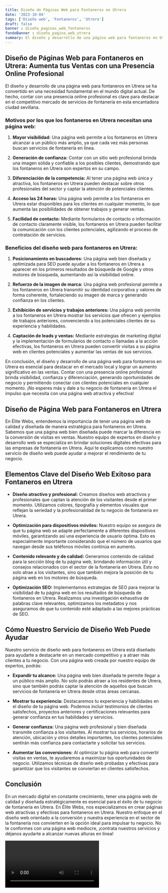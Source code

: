 ```yaml
---
title: Diseño de Páginas Web para Fontaneros en Utrera
date: '2023-10-04'
tags: ['Diseño web', 'Fontaneros', 'Utrera']
draft: false
banner : diseño_paginas_web_fontaneros
fondoBanner : diseño_pagina_web_utrera
summary: El diseño y desarrollo de una página web para fontaneros en Utrera se ha convertido en una necesidad fundamental en el mundo digital actual. De hecho, contar con una presencia online profesional es clave para destacar en el competitivo mercado de servicios de fontanería en esta encantadora ciudad sevillana.
---
```


## Diseño de Páginas Web para Fontaneros en Utrera: Aumenta tus Ventas con una Presencia Online Profesional

El diseño y desarrollo de una página web para fontaneros en Utrera se ha convertido en una necesidad fundamental en el mundo digital actual. De hecho, contar con una presencia online profesional es clave para destacar en el competitivo mercado de servicios de fontanería en esta encantadora ciudad sevillana.

### Motivos por los que los fontaneros en Utrera necesitan una página web:

1. **Mayor visibilidad:** Una página web permite a los fontaneros en Utrera alcanzar a un público más amplio, ya que cada vez más personas buscan servicios de fontanería en línea.

2. **Generación de confianza:** Contar con un sitio web profesional brinda una imagen sólida y confiable a los posibles clientes, demostrando que los fontaneros en Utrera son expertos en su campo.

3. **Diferenciación de la competencia:** Al tener una página web única y atractiva, los fontaneros en Utrera pueden destacar sobre otros profesionales del sector y captar la atención de potenciales clientes.

4. **Acceso las 24 horas:** Una página web permite a los fontaneros en Utrera estar disponibles para los clientes en cualquier momento, lo que aumenta las posibilidades de obtener trabajos y generar ventas.

5. **Facilidad de contacto:** Mediante formularios de contacto o información de contacto claramente visible, los fontaneros en Utrera pueden facilitar la comunicación con los clientes potenciales, agilizando el proceso de contratación de servicios.

### Beneficios del diseño web para fontaneros en Utrera:

1. **Posicionamiento en buscadores:** Una página web bien diseñada y optimizada para SEO puede ayudar a los fontaneros en Utrera a aparecer en los primeros resultados de búsqueda de Google y otros motores de búsqueda, aumentando así la visibilidad online.

2. **Refuerzo de la imagen de marca:** Una página web profesional permite a los fontaneros en Utrera transmitir su identidad corporativa y valores de forma coherente, fortaleciendo su imagen de marca y generando confianza en los clientes.

3. **Exhibición de servicios y trabajos anteriores:** Una página web permite a los fontaneros en Utrera mostrar los servicios que ofrecen y ejemplos de trabajos anteriores, convenciendo a los potenciales clientes de su experiencia y habilidades.

4. **Captación de leads y ventas:** Mediante estrategias de marketing digital y la implementación de formularios de contacto o llamadas a la acción efectivas, los fontaneros en Utrera pueden convertir visitas a su página web en clientes potenciales y aumentar las ventas de sus servicios.

En conclusión, el diseño y desarrollo de una página web para fontaneros en Utrera es esencial para destacar en el mercado local y lograr un aumento significativo en las ventas. Contar con una presencia online profesional brinda visibilidad, confianza y diferenciación, generando oportunidades de negocio y permitiendo conectar con clientes potenciales en cualquier momento. ¡No esperes más y dale a tu negocio de fontanería en Utrera el impulso que necesita con una página web atractiva y efectiva!

<GifSeo />

<Cta />

## Diseño de Página Web para Fontaneros en Utrera

En Élite Webs, entendemos la importancia de tener una página web de calidad y diseñada de manera estratégica para fontaneros en Utrera. Sabemos que una página web bien diseñada puede marcar la diferencia en la conversión de visitas en ventas. Nuestro equipo de expertos en diseño y desarrollo web se especializa en brindar soluciones digitales efectivas para las empresas de fontanería en Utrera. Aquí te explicamos cómo nuestro servicio de diseño web puede ayudar a mejorar el rendimiento de tu negocio.

## Elementos Clave del Diseño Web Exitoso para Fontaneros en Utrera

- **Diseño atractivo y profesional:** Creamos diseños web atractivos y profesionales que captan la atención de los visitantes desde el primer momento. Utilizamos colores, tipografía y elementos visuales que reflejan la seriedad y la profesionalidad de tu negocio de fontanería en Utrera.

- **Optimización para dispositivos móviles:** Nuestro equipo se asegura de que tu página web se adapte perfectamente a diferentes dispositivos móviles, garantizando así una experiencia de usuario óptima. Esto es especialmente importante considerando que el número de usuarios que navegan desde sus teléfonos móviles continúa en aumento.

- **Contenido relevante y de calidad:** Generamos contenido de calidad para la sección blog de tu página web, brindando información útil y consejos relacionados con el sector de la fontanería en Utrera. Esto no solo atrae a los visitantes, sino que también mejora la posición de tu página web en los motores de búsqueda.

- **Optimización SEO:** Implementamos estrategias de SEO para mejorar la visibilidad de tu página web en los resultados de búsqueda de fontaneros en Utrera. Realizamos una investigación exhaustiva de palabras clave relevantes, optimizamos los metadatos y nos aseguramos de que tu contenido esté adaptado a las mejores prácticas de SEO.

## Cómo Nuestro Servicio de Diseño Web Puede Ayudar

Nuestro servicio de diseño web para fontaneros en Utrera está diseñado para ayudarte a destacarte en un mercado competitivo y a atraer más clientes a tu negocio. Con una página web creada por nuestro equipo de expertos, podrás:

- **Expandir tu alcance:** Una página web bien diseñada te permite llegar a un público más amplio. No solo podrás atraer a los residentes de Utrera, sino que también podrás captar la atención de aquellos que buscan servicios de fontanería en Utrera desde otras áreas cercanas.

- **Mostrar tu experiencia:** Destacaremos tu experiencia y habilidades en el diseño de tu página web. Podemos incluir testimonios de clientes satisfechos, proyectos anteriores y certificaciones relevantes para generar confianza en tus habilidades y servicios.

- **Generar confianza:** Una página web profesional y bien diseñada transmite confianza a los visitantes. Al mostrar tus servicios, horarios de atención, ubicación y otros detalles importantes, los clientes potenciales sentirán más confianza para contactarte y solicitar tus servicios.

- **Aumentar las conversiones:** Al optimizar tu página web para convertir visitas en ventas, te ayudaremos a maximizar tus oportunidades de negocio. Utilizamos técnicas de diseño web probadas y efectivas para garantizar que los visitantes se conviertan en clientes satisfechos.

## Conclusión

En un mercado digital en constante crecimiento, tener una página web de calidad y diseñada estratégicamente es esencial para el éxito de tu negocio de fontanería en Utrera. En Élite Webs, nos especializamos en crear páginas web atractivas y efectivas para fontaneros en Utrera. Nuestro enfoque en el diseño web orientado a la conversión y nuestra experiencia en el sector de la fontanería nos convierten en la opción ideal para impulsar tu negocio. No te conformes con una página web mediocre, ¡contrata nuestros servicios y déjanos ayudarte a alcanzar nuevas alturas en línea!

<Video />

<CtaBot job='Fontaneros' city='Utrera'/>

<Gmaps query='Utrera+españa+maps' />